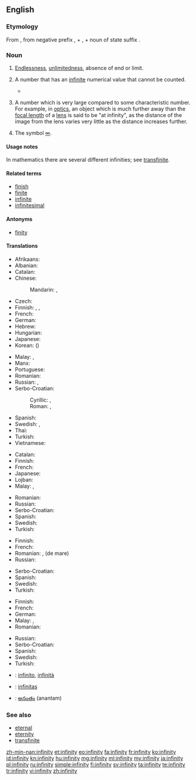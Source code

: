 ==English==

===Etymology===
From {{etyl|la|en}} {{term|infinitas||unlimitedness|lang=la}}, from negative prefix {{term|in-||not|lang=la}}, + {{term|finis||end|lang=la}}, + noun of state suffix {{term|-tas|lang=la}}.

===Noun===
{{en-noun|~|infinities}}

# {{context|uncountable|lang=en}} [[endlessness|Endlessness]], [[unlimitedness]], absence of end or limit.
# {{context|countable|mathematics|lang=en}} A number that has an [[infinite]] numerical value that cannot be counted.
#* {{quote-magazine|date=2012-01
|author=Michael Riordan
|title=Tackling Infinity
|volume=100|issue=1|page=86
|magazine=[[w:American Scientist|American Scientist]]
|url=http://www.americanscientist.org/bookshelf/pub/tackling-infinity
|passage=Some of the most beautiful and thus appealing physical theories, including quantum electrodynamics and quantum gravity, have been dogged for decades by '''infinities''' that erupt when theorists try to prod their calculations into new domains. Getting rid of these nagging '''infinities''' has probably occupied far more effort than was spent in originating the theories.}}
# {{context|uncountable|lang=en}} A number which is very large compared to some characteristic number.  For example, in [[optics]], an object which is much further away than the [[focal length]] of a [[lens]] is said to be "at infinity", as the distance of the image from the lens varies very little as the distance increases further.
# {{context|uncountable|lang=en}} The symbol [[∞]].

====Usage notes====
In mathematics there are several different infinities; see [[transfinite]].

====Related terms====
* [[finish]]
* [[finite]]
* [[infinite]]
* [[infinitesimal]]

====Antonyms====
* [[finity]]

====Translations====
{{trans-top|endlessness, unlimitedness, absence of end or limit}}
* Afrikaans: {{t|af|oneindigheid}}
* Albanian: {{t|sq|pafundësi|f}}
* Catalan: {{t|ca|infinitat|f}}
* Chinese:
*: Mandarin: {{t+|cmn|無限|sc=Hani}}, {{t+|cmn|无限|tr=wúxiàn|sc=Hani}}
* Czech: {{t|cs|nekonečno|n}}
* Finnish: {{t|fi|äärettömyys}}, {{t|fi|loputtomuus}}, {{t|fi|rajattomuus}}
* French: {{t+|fr|infinité|f}}
* German: {{t|de|Unendlichkeit|f}}
* Hebrew: {{t|he|אֵינְסוֹף|m|tr=einsóf|sc=Hebr}}
* Hungarian: {{t+|hu|végtelenség}}
* Japanese: {{t+|ja|無限|tr=むげん, mugen}}
* Korean: {{t+|ko|무한|tr=muhan|sc=Hang}} ({{t+|ko|無限|sc=Hani}})
{{trans-mid}}
* Malay: {{t|ms|ketidakterhinggaan}}, {{t|ms|infiniti}}
* Manx: {{t|gv|neuyerinaght|f}}
* Portuguese: {{t+|pt|infinito|m}}
* Romanian: {{t+|ro|infinitate|f}}
* Russian: {{t+|ru|бесконечность|f|tr=beskonéčnost’}}, {{t+|ru|безграничность|f|tr=bezgraníčnost’}}
* Serbo-Croatian:
*: Cyrillic: {{t|sh|бесконачност|f}}, {{t|sh|бескрајност|f}}
*: Roman: {{t|sh|beskonačnost|f}}, {{t|sh|beskrajnost|f}}
* Spanish: {{t|es|infinidad|f}}
* Swedish: {{t+|sv|oändlig}}, {{t+|sv|ändlös}}
* Thai: {{t|th|อินฟินิตี้|tr=infinitī|sc=Thai}}
* Turkish: {{t+|tr|sonsuzluk}}
* Vietnamese: {{t+|vi|vô cực}}
{{trans-bottom}}

{{trans-top|a number that has an infinite, uncountable numerical value}}
* Catalan: {{t|ca|infinitat|f}}
* Finnish: {{t+|fi|ääretön}}
* French: {{t+|fr|infinité|f}}
* Japanese: {{t|ja|無限大|tr=むげんだい, mugendai}}
* Lojban: {{t|jbo|ci'i}}
* Malay: {{t|ms|ketidakterhinggaan}}, {{t|ms|infiniti}}
{{trans-mid}}
* Romanian: {{t+|ro|infinit|n}}
* Russian: {{t+|ru|бесконечность|f|tr=beskonéčnost’}}
* Serbo-Croatian: {{t|sh|bȅskonačnōst|f}}
* Spanish: {{t+|es|infinito|m}}
* Swedish: {{t+|sv|oändlighet|c}}
* Turkish: {{t+|tr|sonsuz}}
{{trans-bottom}}

{{trans-top|a number which is very large compared to some characteristic number}}
* Finnish: {{t+|fi|ääretön}}
* French: {{t+|fr|infini|m}}
* Romanian: {{t+|ro|infinit|n}}, {{t|ro|nesfârșit|n}} (de mare)
* Russian: {{t+|ru|бесконечность|f|tr=beskonéčnost’}}
{{trans-mid}}
* Serbo-Croatian: {{t|sh|bȅskonačnōst|f}}
* Spanish: {{t|es|infinidad|f}}
* Swedish: {{t+|sv|oändlighet|c}}
* Turkish: {{t+|tr|sonsuz}}
{{trans-bottom}}

{{trans-top|the symbol ∞}}
* Finnish: {{t+|fi|ääretön}}
* French: {{t+|fr|infini|m}}
* German: {{t|de|Unendlichkeit|f}}
* Malay: {{t|ms|ketidakterhinggaan}}, {{t|ms|infiniti}}
* Romanian: {{t+|ro|infinit}}
{{trans-mid}}
* Russian: {{t+|ru|бесконечность|f|tr=beskonéčnost’}}
* Serbo-Croatian: {{t|sh|bȅskonačnōst|f}}
* Spanish: {{t+|es|infinito|m}}
* Swedish: {{t|sv|oändlighetstecken|n}}
* Turkish: {{t+|tr|sonsuz}}
{{trans-bottom}}

{{checktrans-top}}
* {{ttbc|it}}: [[infinito]], [[infinità]]
* {{ttbc|la}}: [[infinitas]] {{f}}
{{trans-mid}}
* {{ttbc|te}}: [[అనంతం]] (anantam)
{{trans-bottom}}

===See also===
* [[eternal]]
* [[eternity]]
* [[transfinite]]

[[zh-min-nan:infinity]]
[[et:infinity]]
[[eo:infinity]]
[[fa:infinity]]
[[fr:infinity]]
[[ko:infinity]]
[[id:infinity]]
[[kn:infinity]]
[[hu:infinity]]
[[mg:infinity]]
[[ml:infinity]]
[[my:infinity]]
[[ja:infinity]]
[[pl:infinity]]
[[ru:infinity]]
[[simple:infinity]]
[[fi:infinity]]
[[sv:infinity]]
[[ta:infinity]]
[[te:infinity]]
[[tr:infinity]]
[[vi:infinity]]
[[zh:infinity]]